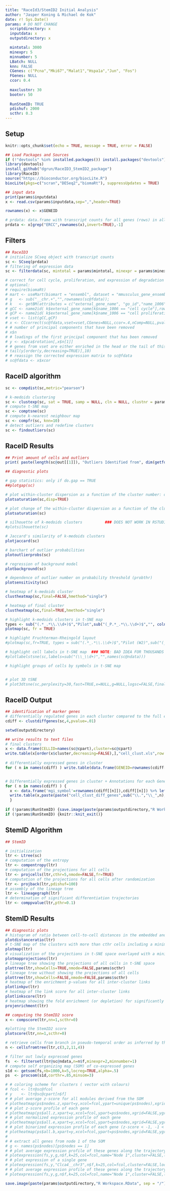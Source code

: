 ```yaml
---
title: "RaceId3/StemID2 Initial Analysis"
author: "Jasper Koning & Michael de Kok"
date: r! Sys.Date()
params: # DO NOT CHANGE
  scriptdirectory: x 
  inputdata: x 
  outputdirectory: x

  mintotal: 3000
  minexpr: 5
  minnumber: 5
  LBatch: NULL
  knn: FALSE
  CGenes: c("Pcna","Mki67","Malat1","Hspa1a","Jun", "Fos")
  FGenes: NULL
  ccor: 0.4
  
  maxclustnr: 30
  bootnr: 50
  
  RunStemID: TRUE
  pdishuf: 2000
  scthr: 0.3
---
```


## Setup

```r

knitr::opts_chunk$set(echo = TRUE, message = TRUE, error = FALSE)

## Load Packages and Sources
if (!"devtools" %in% installed.packages()) install.packages("devtools")
library(devtools)
install_github("dgrun/RaceID3_StemID2_package")
library(RaceID)
source("https://bioconductor.org/biocLite.R")
biocLite(pkgs=c("scran","DESeq2","biomaRt"), suppressUpdates = TRUE)

## input data
print(params$inputdata)
x <- read.csv(params$inputdata,sep=",",header=TRUE)

rownames(x) <- x$GENEID

# prdata: data.frame with transcript counts for all genes (rows) in all cells (columns); with rownames == gene ids; remove ERCC spike-ins 
prdata <- x[grep("ERCC",rownames(x),invert=TRUE),-1]

```

## Filters

```r

## RaceID3
# initialize SCseq object with transcript counts
sc <- SCseq(prdata)
# filtering of expression data
sc <- filterdata(sc, mintotal = params$mintotal, minexpr = params$minexpr, minnumber = params$minnumber, LBatch = params$LBatch, knn = params$knn, params$CGenes, params$FGenes, params$ccor, bmode = "RaceID")

# correct for cell cycle, proliferation, and expression of degradation markers by PCA
# optional:
# require(biomaRt)
# mart <- useMart(biomart = "ensembl", dataset = "mmusculus_gene_ensembl")
# g   <- sub("__chr.+","",rownames(sc@fdata));
# k   <- getBM(attributes = c("external_gene_name", "go_id","name_1006"),filters="external_gene_name",values=g,mart=mart)
# gCC <- name2id( k$external_gene_name[k$name_1006 == "cell cycle"],rownames(sc@fdata)) 
# gCP <- name2id( k$external_gene_name[k$name_1006 == "cell proliferation"],rownames(sc@fdata))
# vset <- list(gCC,gCP)
# x <- CCcorrect(sc@fdata,vset=vset,CGenes=NULL,ccor=.4,nComp=NULL,pvalue=.05,quant=.01,mode="pca")
# # number of principal components that have been removed
# x$n
# # loadings of the first principal component that has been removed
# y <- x$pca$rotation[,x$n[1]]
# # genes from vset are either enriched in the head or the tail of this list
# tail(y[order(y,decreasing=TRUE)],10)
# # reassign the corrected expression matrix to sc@fdata
# sc@fdata <- x$xcor

```

## RaceID algorithm

```r

sc <- compdist(sc,metric="pearson")

# k-medoids clustering
sc <- clustexp(sc, sat = TRUE, samp = NULL, cln = NULL, clustnr = params$maxclustnr, bootnr = params$bootnr, rseed=17000, FUNcluster="kmedoids")
# compute t-SNE map
sc <- comptsne(sc)
# compute k-nearest neighbour map
sc <- compfr(sc, knn=10)
# detect outliers and redefine clusters
sc <- findoutliers(sc)

```

## RaceID Results

```r

## Print amount of cells and outliers
print( paste(length(sc@out[[1]]), "Outliers Identified from", dim(getfdata(sc))[2], "Cells", sep=" " ))

## diagnostic plots

# gap statistics: only if do.gap == TRUE
##plotgap(sc)

# plot within-cluster dispersion as a function of the cluster number: only if sat == TRUE
plotsaturation(sc,disp=TRUE)

# plot change of the within-cluster dispersion as a function of the cluster number: only if sat == TRUE
plotsaturation(sc)

# silhouette of k-medoids clusters          ### DOES NOT WORK IN RSTUDIO: https://github.com/hemberg-lab/SC3/issues/45
#plotsilhouette(sc)  

# Jaccard's similarity of k-medoids clusters
plotjaccard(sc)

# barchart of outlier probabilities
plotoutlierprobs(sc)

# regression of background model
plotbackground(sc)

# dependence of outlier number on probability threshold (probthr)
plotsensitivity(sc)

# heatmap of k-medoids cluster
clustheatmap(sc,final=FALSE,hmethod="single")

# heatmap of final cluster
clustheatmap(sc,final=TRUE,hmethod="single")

# highlight k-medoids clusters in t-SNE map
types <- sub("(.*_.*\\.\\d+)$","Pilot",sub("(_P.*_.*\\.\\d+)$","", colnames(sc@ndata)))
plotmap(sc, fr = TRUE)

# highlight Fruchterman-Rheingold layout 
#plotmap(sc,fr=TRUE, types = sub("(.*_.*\\.\\d+)$","Pilot (W2)",sub("(_P.*_.*\\.\\d+)$","", colnames(sc@ndata))))

# highlight cell labels in t-SNE map  ### NOTE: BAD IDEA FOR THOUSANDS OF CELLS!
#plotlabelstsne(sc,labels=sub("(\\_\\d+)","",names(sc@ndata)))

# highlight groups of cells by symbols in t-SNE map


# plot 3D tSNE
# plot3dtsne(sc,perplexity=30,fast=TRUE,x=NULL,g=NULL,logsc=FALSE,final=TRUE,ret=FALSE,tp=1)

```

## RaceID Output

```r

## identification of marker genes
# differentially regulated genes in each cluster compared to the full ensemble
cdiff <- clustdiffgenes(sc,4,pvalue=.01)

setwd(outputdirectory)

## write results to text files
# final clusters 
x <- data.frame(CELLID=names(sc@cpart),cluster=sc@cpart)
write.table(x[order(x$cluster,decreasing=FALSE),],"cell_clust.xls",row.names=FALSE,col.names=TRUE,sep="\t",quote=FALSE)
    
# differentially expressed genes in cluster
for ( n in names(cdiff) ) write.table(data.frame(GENEID=rownames(cdiff[[n]]),cdiff[[n]]),paste(paste("cell_clust_diff_genes",sub("\\.","\\_",n),sep="_"),".xls",sep=""),row.names=FALSE,col.names=TRUE,sep="\t",quote=FALSE)


# Differentially expressed genes in cluster + Annotations for each Gene
for ( n in names(cdiff) ) {
  x <- data.frame('mgi_symbol'=rownames(cdiff[[n]]),cdiff[[n]]) %>% left_join(biomaRt::getBM(attributes = c("mgi_symbol", "description"), filters = "mgi_symbol", values = as.list(x['mgi_symbol']), mart = mart), by = "mgi_symbol")
  write.table(x,paste(paste("cell_clust_diff_genes",sub("\\.","\\_",n),sep="_"),".xls",sep=""),row.names=FALSE,col.names=TRUE,sep="\t",quote=FALSE)
  }
    
if (!params$RunStemID) {save.image(paste(params$outputdirectory,"R Workspace.RData", sep = "/"))}
if (!params$RunStemID) {knitr::knit_exit()}


```

## StemID Algorithm 

```r

## StemID

# initialization
ltr <- Ltree(sc)
# computation of the entropy
ltr <- compentropy(ltr)
# computation of the projections for all cells
ltr <- projcells(ltr,cthr=5,nmode=FALSE,fr=TRUE)
# computation of the projections for all cells after randomization
ltr <- projback(ltr,pdishuf=100)
# assembly of the lineage tree
ltr <- lineagegraph(ltr)
# determination of significant differentiation trajectories
ltr <- comppvalue(ltr,pthr=0.1)

```

## StemID Results

```r

## diagnostic plots
# histogram of ratio between cell-to-cell distances in the embedded and the input space
plotdistanceratio(ltr)
# t-SNE map of the clusters with more than cthr cells including a minimum spanning tree for the cluster medoids
plotmap(ltr)
# visualization of the projections in t-SNE space overlayed with a minimum spanning tree connecting the cluster medoids
plotmapprojections(ltr)
# lineage tree showing the projections of all cells in t-SNE space
plottree(ltr,showCells=TRUE,nmode=FALSE,params$scthr)
# lineage tree without showing the projections of all cells
plottree(ltr,showCells=FALSE,nmode=FALSE,params$scthr)
# heatmap of the enrichment p-values for all inter-cluster links
plotlinkpv(ltr)
# heatmap of the link score for all inter-cluster links
plotlinkscore(ltr)
# heatmap showing the fold enrichment (or depletion) for significantly enriched or depleted links
projenrichment(ltr)

## computing the StemID2 score
x <- compscore(ltr,nn=1,scthr=0)

#plotting the StemID2 score
plotscore(ltr,nn=1,scthr=0)

# retrieve cells from branch in pseudo-temporal order as inferred by the projection coordinates
n <- cellsfromtree(ltr,c(3,2,11,4))

# filter out lowly expressed genes
fs  <- filterset(ltr@sc@ndata,n=n$f,minexpr=2,minnumber=1)
# compute self organizing map (SOM) of co-expressed genes
s1d <- getsom(fs,nb=1000,k=5,locreg=TRUE,alpha=.5)
ps  <- procsom(s1d,corthr=.85,minsom=3)

# # coloring scheme for clusters ( vector with colours)
# fcol <- ltr@sc@fcol
# y    <- ltr@sc@cpart[n$f]
# # plot average z-score for all modules derived from the SOM
# plotheatmap(ps$nodes.z,xpart=y,xcol=fcol,ypart=unique(ps$nodes),xgrid=FALSE,ygrid=TRUE,xlab=FALSE)
# # plot z-score profile of each gene
# plotheatmap(ps$all.z,xpart=y,xcol=fcol,ypart=ps$nodes,xgrid=FALSE,ygrid=TRUE,xlab=FALSE)
# # plot normalized expression profile of each gene
# plotheatmap(ps$all.e,xpart=y,xcol=fcol,ypart=ps$nodes,xgrid=FALSE,ygrid=TRUE,xlab=FALSE)
# # plot binarized expression profile of each gene (z-score < -1, -1 < z-score < 1, z-score > 1)
# plotheatmap(ps$all.b,xpart=y,xcol=fcol,ypart=ps$nodes,xgrid=FALSE,ygrid=TRUE,xlab=FALSE)
# 
# # extract all genes from node 1 of the SOM
# g <- names(ps$nodes)[ps$nodes == 1]
# # plot average expression profile of these genes along the trajectory
# plotexpression(fs,y,g,n$f,k=25,col=fcol,name="Node 1",cluster=FALSE,locreg=TRUE,alpha=.5,types=NULL)
# # plot expression of a single gene
# plotexpression(fs,y,"Clca4__chr3",n$f,k=25,col=fcol,cluster=FALSE,locreg=TRUE,alpha=.5,types=NULL)
# # plot average expression profile of these genes along the trajectory, highlighting batch origin
# plotexpression(fs,y,g,n$f,k=25,col=fcol,name="Node 1",cluster=FALSE,locreg=TRUE,alpha=.5,types=sub("\\_\\d+","",n$f))

save.image(paste(params$outputdirectory,"R Workspace.RData", sep = "/"))
```

